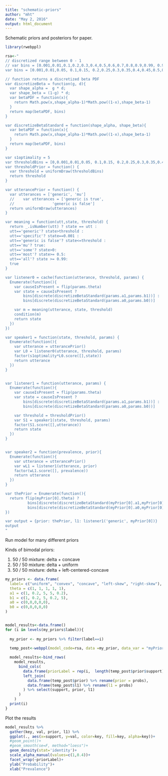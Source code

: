```yaml
---
title: "schematic-priors"
author: "mht"
date: "May 2, 2016"
output: html_document
---
```


Schematic priors and posteriors for paper.

```r
library(rwebppl)
```

```r
rsa<-"
// discretized range between 0 - 1
// var bins = [0.001,0.01,0.1,0.2,0.3,0.4,0.5,0.6,0.7,0.8,0.9,0.99, 0.999]
var bins = [0.001,0.01,0.05, 0.1,0.15, 0.2,0.25,0.3,0.35,0.4,0.45,0.5,0.55,0.6,0.65,0.7,0.75,0.8,0.85,0.9,0.95,0.99, 0.999]

// function returns a discretized beta PDF
var discretizeBeta = function(g, d){
  var shape_alpha =  g * d;
  var shape_beta = (1-g) * d;
  var betaPDF = function(x){
    return Math.pow(x,shape_alpha-1)*Math.pow((1-x),shape_beta-1)
  }
  return map(betaPDF, bins)
}

var discretizeBetaStandard = function(shape_alpha, shape_beta){
  var betaPDF = function(x){
    return Math.pow(x,shape_alpha-1)*Math.pow((1-x),shape_beta-1)
  }
  return map(betaPDF, bins)
}

var s1optimality = 5
var thresholdBins = [0,0.001,0.01,0.05, 0.1,0.15, 0.2,0.25,0.3,0.35,0.4,0.45,0.5,0.55,0.6,0.65,0.7,0.75,0.8,0.85,0.9,0.95,0.99, ]
var thresholdPrior = function() {
  var threshold = uniformDraw(thresholdBins)
  return threshold
}

var utterancePrior = function() {
  var utterances = ['generic', 'mu']  
  //    var utterances = ['generic is true',
  //                 'generic is false']  
  return uniformDraw(utterances)
}

var meaning = function(utt,state, threshold) {
  return _.isNumber(utt) ? state == utt :
  utt=='generic'? state>threshold :
  utt=='specific'? state==0.001 :
  utt=='generic is false'? state<=threshold :
  utt=='mu'? true:
  utt=='some'? state>0:
  utt=='most'? state>= 0.5:
  utt=='all'? state >= 0.99:
  true
}

var listener0 = cache(function(utterance, threshold, params) {
  Enumerate(function(){
    var causeIsPresent = flip(params.theta)
    var state = causeIsPresent ? 
        bins[discrete(discretizeBetaStandard(params.a1,params.b1))] : 
        bins[discrete(discretizeBetaStandard(params.a0,params.b0))]

    var m = meaning(utterance, state, threshold)
    condition(m)
    return state
  })
})

var speaker1 = function(state, threshold, params) {
  Enumerate(function(){
    var utterance = utterancePrior()
    var L0 = listener0(utterance, threshold, params)
    factor(s1optimality*L0.score([],state))
    return utterance
  })
}


var listener1 = function(utterance, params) {
  Enumerate(function(){
    var causeIsPresent = flip(params.theta)
    var state = causeIsPresent ? 
        bins[discrete(discretizeBetaStandard(params.a1,params.b1))] : 
        bins[discrete(discretizeBetaStandard(params.a0,params.b0))]

    var threshold = thresholdPrior()
    var S1 = speaker1(state, threshold, params)
    factor(S1.score([],utterance))
    return state
  })
}


var speaker2 = function(prevalence, prior){
  Enumerate(function(){
    var utterance = utterancePrior()
    var wL1 = listener1(utterance, prior)
    factor(wL1.score([], prevalence))
    return utterance
  })
}

var thePrior = Enumerate(function(){
  return flip(myPrior[0].theta) ? 
          bins[discrete(discretizeBetaStandard(myPrior[0].a1,myPrior[0].b1))] :
          bins[discrete(discretizeBetaStandard(myPrior[0].a0,myPrior[0].b0))]
})

var output = {prior: thePrior, l1: listener1('generic', myPrior[0])}
output
"
```

Run model for many different priors


Kinds of bimodal priors:

1. 50 / 50 mixture: delta + concave
2. 50 / 50 mixture: delta + uniform
3. 50 / 50 mixture: delta + left-centered-concave

```r
my_priors <- data.frame(
  label= c("uniform", "convex", "concave", "left-skew", "right-skew"),
  theta = c(1, 1, 1, 1, 1),
  a1 = c(1, 0.2, 5, 5, 0.2),
  b1 = c(1, 0.2, 5, 0.2, 5),
  a0 = c(0,0,0,0,0),
  b0 = c(0,0,0,0,0)
)


model_results<-data.frame()
for (i in levels(my_priors$label)){
  
  my_prior <- my_priors %>% filter(label==i)

  temp_post<-webppl(model_code=rsa, data =my_prior, data_var = "myPrior")
  
  model_results<-bind_rows(
    model_results,
      bind_cols(
        data.frame(priorLabel = rep(i,  length(temp_post$prior$support))),
        left_join(
          data.frame(temp_post$prior) %>% rename(prior = probs),
          data.frame(temp_post$l1) %>% rename(l1 = probs)
        ) %>% select(support, prior, l1)
      )
    )
  print(i)
}

``` 

Plot the results 

```r

model_results %>% 
  gather(key, val, prior, l1) %>%
  ggplot(., aes(x=support, y=val, color=key, fill=key, alpha=key))+
  #geom_point()+
  #geom_smooth(se=F, method="loess")+
  geom_density(stat='identity')+
  scale_alpha_manual(values=c(1,0.4))+
  facet_wrap(~priorLabel)+
  ylab("Probability")+
  xlab("Prevalence")




```


